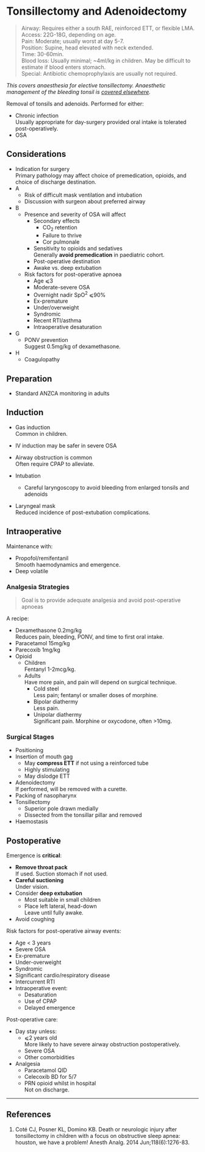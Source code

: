 # Tonsillectomy and Adenoidectomy


>Airway: Requires either a south RAE, reinforced ETT, or flexible LMA. <br>
>Access: 22G-18G, depending on  age.<br>
>Pain: Moderate; usually worst at day 5-7. <br>
>Position: Supine, head elevated with neck extended. <br>
>Time: 30-60min. <br>
>Blood loss: Usually minimal; ~4ml/kg in children. May be difficult to estimate if blood enters stomach.<br>
>Special: Antibiotic chemoprophylaxis are usually not required. <br>


*This covers anaesthesia for elective tonsillectomy. Anaesthetic management of the bleeding tonsil is [covered elsewhere](/anaesthesia/ent/bleeding-tonsil.md).*


Removal of tonsils and adenoids. Performed for either:

* Chronic infection  
Usually appropriate for day-surgery provided oral intake is tolerated post-operatively.
* OSA

## Considerations

* Indication for surgery  
Primary pathology may affect choice of premedication, opioids, and choice of discharge destination.
* A
	* Risk of difficult mask ventilation and intubation
	* Discussion with surgeon about preferred airway
* B
	* Presence and severity of OSA will affect
		* Secondary effects
			* CO<sub>2</sub> retention
			* Failure to thrive
			* Cor pulmonale
		* Sensitivity to opioids and sedatives  
		Generally **avoid premedication** in paediatric cohort.
		* Post-operative destination  
		* Awake vs. deep extubation
	* Risk factors for post-operative apnoea
		* Age ⩽3
		* Moderate-severe OSA
		* Overnight nadir SpO<sup>2</sup> ⩽90%
		* Ex-premature
		* Under/overweight
		* Syndromic
		* Recent RTI/asthma
		* Intraoperative desaturation
* G
	* PONV prevention  
	Suggest 0.5mg/kg of dexamethasone.
* H
	* Coagulopathy

## Preparation

* Standard ANZCA monitoring in adults


## Induction

* Gas induction  
Common in children.
* IV induction may be safer in severe OSA


* Airway obstruction is common  
Often require CPAP to alleviate.


* Intubation
	* Careful laryngoscopy to avoid bleeding from enlarged tonsils and adenoids
* Laryngeal mask  
Reduced incidence of post-extubation complications.

## Intraoperative

Maintenance with:

* Propofol/remifentanil  
Smooth haemodynamics and emergence.
* Deep volatile


### Analgesia Strategies

> Goal is to provide adequate analgesia and avoid post-operative apnoeas

A recipe:

* Dexamethasone 0.2mg/kg  
Reduces pain, bleeding, PONV, and time to first oral intake.
* Paracetamol 15mg/kg
* Parecoxib 1mg/kg
* Opioid
	* Children  
	Fentanyl 1-2mcg/kg.
	* Adults  
	Have more pain, and pain will depend on surgical technique.
		* Cold steel  
		Less pain; fentanyl or smaller doses of morphine.
		* Bipolar diathermy  
		Less pain.
		* Unipolar diathermy  
		Significant pain. Morphine or oxycodone, often >10mg.


### Surgical Stages

* Positioning
* Insertion of mouth gag  
	* May **compress ETT** if not using a reinforced tube
	* Highly stimulating
	* May dislodge ETT
* Adenoidectomy  
If performed, will be removed with a curette.
* Packing of nasopharynx
* Tonsillectomy
	* Superior pole drawn medially
	* Dissected from the tonsillar pillar and removed
* Haemostasis  


## Postoperative

Emergence is **critical**:

* **Remove throat pack**  
If used. Suction stomach if not used.
* **Careful suctioning**  
Under vision.
* Consider **deep extubation**
	* Most suitable in small children
	* Place left lateral, head-down  
	Leave until fully awake.
* Avoid coughing


Risk factors for post-operative airway events:

* Age < 3 years
* Severe OSA
* Ex-premature
* Under-overweight
* Syndromic
* Significant cardio/respiratory disease
* Intercurrent RTI
* Intraoperative event:
	* Desaturation
	* Use of CPAP
	* Delayed emergence


Post-operative care:

* Day stay unless:  
	* ⩽2 years old  
	More likely to have severe airway obstruction postoperatively.
	* Severe OSA
	* Other comorbidities
* Analgesia
	* Paracetamol QID
	* Celecoxib BD for 5/7
	* PRN opioid whilst in hospital  
	Not on discharge.


---

## References

1. Coté CJ, Posner KL, Domino KB. Death or neurologic injury after tonsillectomy in children with a focus on obstructive sleep apnea: houston, we have a problem! Anesth Analg. 2014 Jun;118(6):1276-83.